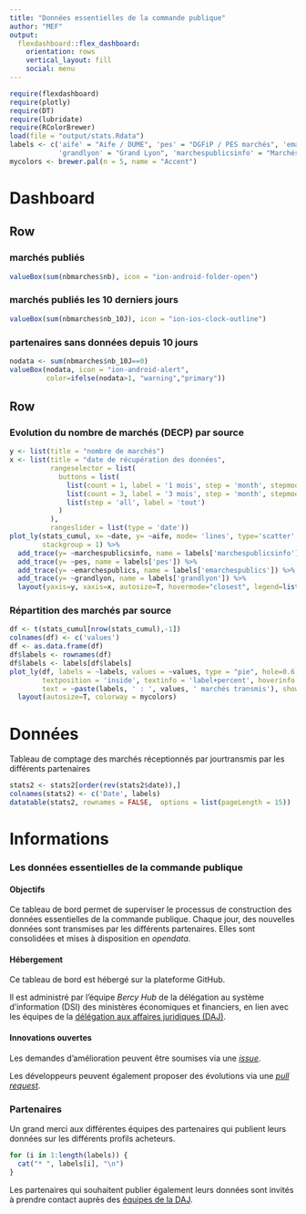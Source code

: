 ```yaml
---
title: "Données essentielles de la commande publique"
author: "MEF"
output: 
  flexdashboard::flex_dashboard:
    orientation: rows
    vertical_layout: fill
    social: menu
---
```


```r
require(flexdashboard)
require(plotly)
require(DT)
require(lubridate)
require(RColorBrewer)
load(file = "output/stats.Rdata")
labels <- c('aife' = "Aife / DUME", 'pes' = "DGFiP / PES marchés", 'emarchespublics' = "e-MarchésPublics",
            'grandlyon' = "Grand Lyon", 'marchespublicsinfo' = "MarchésPublics.info")
mycolors <- brewer.pal(n = 5, name = "Accent")
```

Dashboard {data-icon="fa-signal"}
=======================================================================

Row
-----------------------------------------------------------------------

### marchés publiés
```r
valueBox(sum(nbmarches$nb), icon = "ion-android-folder-open")
```

### marchés publiés les 10 derniers jours
```r
valueBox(sum(nbmarches$nb_10J), icon = "ion-ios-clock-outline")
```

### partenaires sans données depuis 10 jours
```r
nodata <- sum(nbmarches$nb_10J==0)
valueBox(nodata, icon = "ion-android-alert", 
         color=ifelse(nodata>1, "warning","primary"))
```

Row
-----------------------------------------------------------------------

### Evolution du nombre de marchés (DECP) par source
```r
y <- list(title = "nombre de marchés")
x <- list(title = "date de récupération des données",
          rangeselector = list(
            buttons = list(
              list(count = 1, label = '1 mois', step = 'month', stepmode = 'backward'),
              list(count = 3, label = '3 mois', step = 'month', stepmode = 'backward'),
              list(step = 'all', label = 'tout')
            )
          ),
          rangeslider = list(type = 'date'))
plot_ly(stats_cumul, x= ~date, y= ~aife, mode= 'lines', type='scatter', name = labels['aife'], 
        stackgroup = 1) %>%
  add_trace(y= ~marchespublicsinfo, name = labels['marchespublicsinfo']) %>%
  add_trace(y= ~pes, name = labels['pes']) %>%
  add_trace(y= ~emarchespublics, name = labels['emarchespublics']) %>%
  add_trace(y= ~grandlyon, name = labels['grandlyon']) %>%
  layout(yaxis=y, xaxis=x, autosize=T, hovermode="closest", legend=list(x=0.05, y=0.95), colorway = mycolors)
```

### Répartition des marchés par source
```r
df <- t(stats_cumul[nrow(stats_cumul),-1])
colnames(df) <- c('values')
df <- as.data.frame(df)
df$labels <- rownames(df)
df$labels <- labels[df$labels]
plot_ly(df, labels = ~labels, values = ~values, type = "pie", hole=0.6,
        textposition = 'inside', textinfo = 'label+percent', hoverinfo = 'text',
        text = ~paste(labels, ' : ', values, ' marchés transmis'), showlegend = FALSE) %>%
  layout(autosize=T, colorway = mycolors)
```


Données {data-icon="fa-table"}
=======================================================================

Tableau de comptage des marchés réceptionnés par jourtransmis par les différents partenaires

```r
stats2 <- stats2[order(rev(stats2$date)),]
colnames(stats2) <- c('Date', labels)
datatable(stats2, rownames = FALSE,  options = list(pageLength = 15))
```




Informations {data-icon="ion-information-circled"}
=======================================================================


### Les données essentielles de la commande publique


#### Objectifs

Ce tableau de bord permet de superviser le processus de construction des données essentielles de la commande publique. Chaque jour, des nouvelles données sont transmises par les différents partenaires. Elles sont consolidées et mises à disposition en *opendata*.


#### Hébergement
Ce tableau de bord est hébergé sur la plateforme GitHub.

Il est administré par l'équipe *Bercy Hub* de la délégation au système d'information (DSI) des ministères économiques et financiers, en lien avec les équipes de la [délégation aux affaires juridiques (DAJ)](https://www.economie.gouv.fr/daj).


#### Innovations ouvertes 

Les demandes d'amélioration  peuvent être soumises via une [*issue*](https://github.com/139bercy/decp-monitoring/issues).

Les développeurs peuvent également proposer des évolutions via une [*pull request*](https://github.com/139bercy/decp-monitoring/pulls).


### Partenaires
Un grand merci aux différentes équipes des partenaires qui publient leurs données sur les différents profils acheteurs.

```r
for (i in 1:length(labels)) {
  cat("* ", labels[i], "\n")
}
```

Les partenaires qui souhaitent publier également leurs données sont invités à prendre contact auprès des [équipes de la DAJ](mailto:decp@finances.gouv.fr).